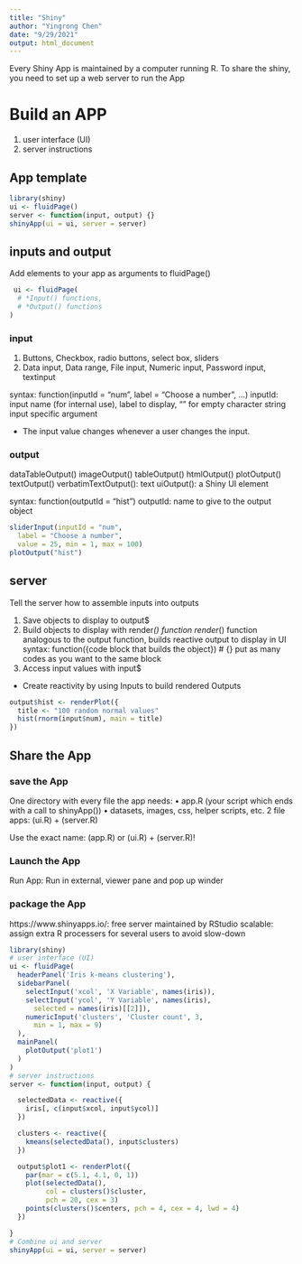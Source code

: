 ```yaml
---
title: "Shiny"
author: "Yingrong Chen"
date: "9/29/2021"
output: html_document
---
```


Every Shiny App is maintained by a computer running R. To share the shiny, you need to set up a web server to run the App 

# Build an APP
1. user interface (UI)
2. server instructions

## App template 
```r
library(shiny)
ui <- fluidPage()
server <- function(input, output) {}
shinyApp(ui = ui, server = server)
```

## inputs and output
Add elements to your app as arguments to fluidPage()
```r
 ui <- fluidPage(
  # *Input() functions,
  # *Output() functions
)
```

### input 
1. Buttons, Checkbox, radio buttons, select box, sliders
2. Data input, Data range, File input, Numeric input, Password input, textinput

syntax: function(inputId = "num", label = "Choose a number", ...)
inputId: input name (for internal use), 
label to display, "" for empty character string
input specific argument

- The input value changes whenever a user changes the input.

### output 
dataTableOutput()
imageOutput()
tableOutput()
htmlOutput()
plotOutput()
textOutput()
verbatimTextOutput(): text
uiOutput(): a Shiny UI element

syntax: function(outputId = "hist")
outputId: name to give to the output object

```r
sliderInput(inputId = "num",
  label = "Choose a number",
  value = 25, min = 1, max = 100)
plotOutput("hist")
```
 
## server
Tell the server how to assemble inputs into outputs

1. Save objects to display to output$
2. Build objects to display with render*() function
render*() function analogous to the output function, builds reactive output to display in UI
syntax: function({code block that builds the object}) # {} put as many codes as you want to the same block
3. Access input values with input$

- Create reactivity by using Inputs to build rendered Outputs
```r
output$hist <- renderPlot({ 
  title <- "100 random normal values"
  hist(rnorm(input$num), main = title) 
})
```

## Share the App

### save the App
One directory with every file the app needs:
• app.R (your script which ends with a call to shinyApp()) 
• datasets, images, css, helper scripts, etc.
2 file apps: (ui.R) + (server.R)

Use the exact name: (app.R) or (ui.R) + (server.R)! 

### Launch the App
Run App: Run in external, viewer pane and pop up winder

### package the App
https://www.shinyapps.io/: free server maintained by RStudio
scalable: assign extra R processers for several users to avoid slow-down



 

```r
library(shiny)
# user interface (UI)
ui <- fluidPage( 
  headerPanel('Iris k-means clustering'),
  sidebarPanel(
    selectInput('xcol', 'X Variable', names(iris)),
    selectInput('ycol', 'Y Variable', names(iris),
      selected = names(iris)[[2]]),
    numericInput('clusters', 'Cluster count', 3,
      min = 1, max = 9)
  ),
  mainPanel(
    plotOutput('plot1')
  )
)
# server instructions
server <- function(input, output) {

  selectedData <- reactive({
    iris[, c(input$xcol, input$ycol)]
  })

  clusters <- reactive({
    kmeans(selectedData(), input$clusters)
  })

  output$plot1 <- renderPlot({
    par(mar = c(5.1, 4.1, 0, 1))
    plot(selectedData(),
         col = clusters()$cluster,
         pch = 20, cex = 3)
    points(clusters()$centers, pch = 4, cex = 4, lwd = 4)
  })

}
# Combine ui and server
shinyApp(ui = ui, server = server)
```



